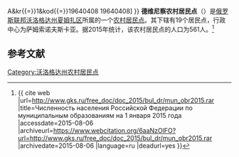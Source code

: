 {{Infobox Settlement
| official_name = 德维尼察农村居民点
| native_name = Сельское поселение Двиницкое
| settlement_type = [[农村居民点|农村居民点]]
| subdivision_type = [[国家|国家]]
| subdivision_type1 = [[州_(俄罗斯)|州]]
| subdivision_type2 = [[区_(苏联)|区]]
| subdivision_name = {{RUS}}
| subdivision_name1 = [[沃洛格达州|沃洛格达州]]
| subdivision_name2 = [[夏姆扎区|夏姆扎区]]
| seat_type = 行政中心
| seat = 萨姆索诺夫斯卡亚
| population_as_of=2015
| population_footnotes = <ref name=stat />
| population_total = 561
| coordinates_display = inline,title
| latd =  | latm =  | lats =  | latNS = N
| longd =  | longm =  | longs =  | longEW = E
| timezone = [[莫斯科时间|MSK]]
| utc_offset = +3
| blank_name = [[俄罗斯市政土地区划代码|OKTMO编码]]
| blank_info = [http://classif.spb.ru/classificators/view/tma.php?st{{=}}A&kr{{=}}1&kod{{=}}19640408 19640408]
}}
'''德维尼察农村居民点'''（{{lang-ru|Сельское поселение Двиницкое}}）是[[俄罗斯联邦|俄罗斯联邦]][[沃洛格达州|沃洛格达州]][[夏姆扎区|夏姆扎区]]所属的一个[[农村居民点|农村居民点]]。其下辖有19个居民点，行政中心为萨姆索诺夫斯卡亚。据2015年统计，该农村居民点的人口为561人。<ref name=stat>{{ cite web |url=http://www.gks.ru/free_doc/doc_2015/bul_dr/mun_obr2015.rar |title=Численность населения Российской Федерации по муниципальным образованиям на 1 января 2015 года |accessdate=2015-08-06 |archiveurl=https://www.webcitation.org/6aaNzOlFO?url=http://www.gks.ru/free_doc/doc_2015/bul_dr/mun_obr2015.rar |archivedate=2015-08-06 |language=ru |deadurl=yes }}</ref>

== 参考文献 ==
{{reflist}}

{{Russia-stub}}

[[Category:沃洛格达州农村居民点|Category:沃洛格达州农村居民点]]